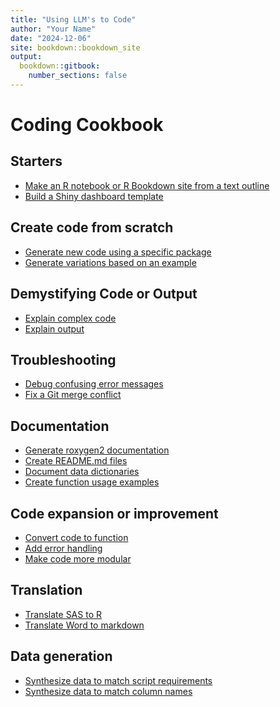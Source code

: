 ```yaml
---
title: "Using LLM's to Code"
author: "Your Name"
date: "2024-12-06"
site: bookdown::bookdown_site
output: 
  bookdown::gitbook:
    number_sections: false
---
```



# Coding Cookbook {.unnumbered}

## Starters {#starters}
- [Make an R notebook or R Bookdown site from a text outline](#outline-to-r-doc)
- [Build a Shiny dashboard template](#shiny-dashboard)

## Create code from scratch {#scratch}
- [Generate new code using a specific package](#package-code)
- [Generate variations based on an example](#function-examples)

## Demystifying Code or Output {#demystify}
- [Explain complex code](#explain-chunk)
- [Explain output](#explain-stats)

## Troubleshooting {#troubleshoot}
- [Debug confusing error messages](#debug-error)
- [Fix a Git merge conflict](#git-merge)

## Documentation {#documentation}
- [Generate roxygen2 documentation](#roxygen2-doc)
- [Create README.md files](#readme)
- [Document data dictionaries](#data-dictionary)
- [Create function usage examples](#function-examples)

## Code expansion or improvement {#improve}
- [Convert code to function](#code-to-function)
- [Add error handling](#error-handling)
- [Make code more modular](#modular-code)

## Translation {#translate}
- [Translate SAS to R](#sas-to-r)
- [Translate Word to markdown](#word-to-markdown)

## Data generation {#generate}
- [Synthesize data to match script requirements](#synthesize-data)
- [Synthesize data to match column names](#column-synthesis)
